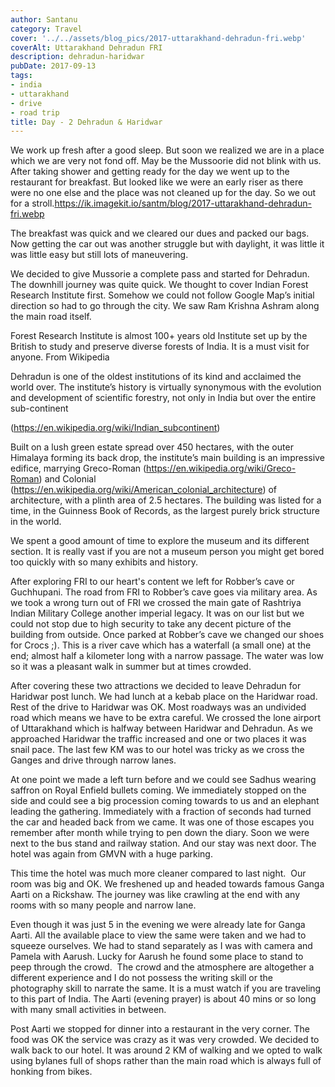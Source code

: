 ```yaml
---
author: Santanu
category: Travel
cover: '../../assets/blog_pics/2017-uttarakhand-dehradun-fri.webp'
coverAlt: Uttarakhand Dehradun FRI
description: dehradun-haridwar
pubDate: 2017-09-13
tags:
- india
- uttarakhand
- drive
- road trip
title: Day - 2 Dehradun & Haridwar
---
```


We work up fresh after a good sleep. But soon we realized we are in a place which we are very not fond off. May be the Mussoorie did not blink with us. After taking shower and getting ready for the day we went up to the restaurant for breakfast. But looked like we were an early riser as there were no one else and the place was not cleaned up for the day. So we out for a stroll.https://ik.imagekit.io/santm/blog/2017-uttarakhand-dehradun-fri.webp

 The breakfast was quick and we cleared our dues and packed our bags. Now getting the car out was another struggle but with daylight, it was little it was little easy but still lots of maneuvering. 

We decided to give Mussorie a complete pass and started for Dehradun. The downhill journey was quite quick. We thought to cover Indian Forest Research Institute first. Somehow we could not follow Google Map’s initial direction so had to go through the city. We saw Ram Krishna Ashram along the main road itself. 

Forest Research Institute is almost 100+ years old Institute set up by the British to study and preserve diverse forests of India. It is a must visit for anyone. From Wikipedia 

Dehradun is one of the oldest institutions of its kind and acclaimed the world over. The institute’s history is virtually synonymous with the evolution and development of scientific forestry, not only in India but over the entire sub-continent

(https://en.wikipedia.org/wiki/Indian_subcontinent)

Built on a lush green estate spread over 450 hectares, with the outer Himalaya forming its back drop, the institute’s main building is an impressive edifice, marrying Greco-Roman (https://en.wikipedia.org/wiki/Greco-Roman) and Colonial (https://en.wikipedia.org/wiki/American_colonial_architecture) of architecture, with a plinth area of 2.5 hectares. The building was listed for a time, in the Guinness Book of Records, as the largest purely brick structure in the world. 

We spent a good amount of time to explore the museum and its different section. It is really vast if you are not a museum person you might get bored too quickly with so many exhibits and history.

After exploring FRI to our heart's content we left for Robber’s cave or Guchhupani. The road from FRI to Robber’s cave goes via military area. As we took a wrong turn out of FRI we crossed the main gate of Rashtriya Indian Military College another imperial legacy. It was on our list but we could not stop due to high security to take any decent picture of the building from outside. Once parked at Robber’s cave we changed our shoes for Crocs ;). This is a river cave which has a waterfall (a small one) at the end; almost half a kilometer long with a narrow passage. The water was low so it was a
pleasant walk in summer but at times crowded.

After covering these two attractions we decided to leave Dehradun for Haridwar
post lunch. We had lunch at a kebab place on the Haridwar road. Rest of the drive to Haridwar was OK. Most roadways was an undivided road which means we have to be extra careful. We crossed the lone airport of Uttarakhand which is halfway between Haridwar and Dehradun. As we approached Haridwar the traffic increased and one or two places it was snail pace. The last few KM was to our hotel was tricky as we cross the Ganges and drive through narrow lanes. 

At one point we made a left turn before and we could see Sadhus wearing saffron on Royal Enfield bullets coming. We immediately stopped on the side and could see a big procession coming towards to us and an elephant leading the gathering. Immediately with a fraction of seconds had turned the car and headed back from we came. It was one of those escapes you remember after month while trying to pen down the diary. Soon we were
next to the bus stand and railway station. And our stay was next door. The hotel was again from GMVN with a huge parking.

This time the hotel was much more cleaner compared to last night.  Our room was big and OK. We freshened up and headed towards famous Ganga Aarti on a Rickshaw. The journey was like crawling at the end with any rooms with so many people and narrow lane. 

Even though it was just 5 in the evening we were already late for Ganga Aarti. All the available place to view the same were taken and we had to squeeze ourselves. We had to stand separately as I was with camera and Pamela with Aarush. Lucky for Aarush he found some place to stand to peep through the crowd.  The crowd and the atmosphere are altogether a different experience and I do not possess the writing skill or the photography skill to narrate the same. It is a must watch if you are traveling to this part of India. The Aarti (evening prayer) is about 40 mins or so long with many small activities in between.

Post Aarti we stopped for dinner into a restaurant in the very corner. The food was OK the service was crazy as it was very crowded. We decided to walk back to our hotel. It was around 2 KM of walking and we opted to walk using bylanes full of shops rather than the main road which is always full of honking from bikes.